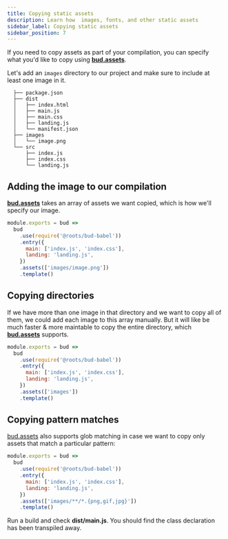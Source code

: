 ```yaml
---
title: Copying static assets
description: Learn how  images, fonts, and other static assets
sidebar_label: Copying static assets
sidebar_position: 7
---
```



If you need to copy assets as part of your compilation, you can specify what you'd like to copy using [**bud.assets**](/docs/bud.assets).

Let's add an `images` directory to our project and make sure to include at least one image in it.

```shell {8-9} title='$ tree -I node_modules'
  ├── package.json
  ├── dist
  │   ├── index.html
  │   ├── main.js
  │   ├── main.css
  │   ├── landing.js
  │   └── manifest.json
  ├── images
  │   └── image.png
  └── src
      ├── index.js
      ├── index.css
      └── landing.js
```

## Adding the image to our compilation

[**bud.assets**](/docs/bud.assets) takes an array of assets we want copied, which is how we'll specify our image.

```js {8} title='bud.config.js'
module.exports = bud => 
  bud
    .use(require('@roots/bud-babel'))
    .entry({
      main: ['index.js', 'index.css'],
      landing: 'landing.js',
    })
    .assets(['images/image.png'])
    .template()
```

## Copying directories

If we have more than one image in that directory and we want to copy all of them, we could add each image to this array manually. But it will
like be much faster & more maintable to copy the entire directory, which [**bud.assets**](/docs/bud.assets) supports.

```js {8} title='bud.config.js'
module.exports = bud => 
  bud
    .use(require('@roots/bud-babel'))
    .entry({
      main: ['index.js', 'index.css'],
      landing: 'landing.js',
    })
    .assets(['images'])
    .template()
```

## Copying pattern matches

[bud.assets](/docs/bud.assets) also supports glob matching in case we want to copy only assets that match a particular pattern:

```js {8} title='bud.config.js'
module.exports = bud => 
  bud
    .use(require('@roots/bud-babel'))
    .entry({
      main: ['index.js', 'index.css'],
      landing: 'landing.js',
    })
    .assets(['images/**/*.{png,gif,jpg}'])
    .template()
```

Run a build and check **dist/main.js**. You should find the class declaration has been transpiled away.

